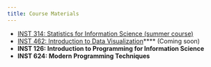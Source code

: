 ```yaml
---
title: Course Materials
---
```


- [INST 314: Statistics for Information Science (summer course)](https://scottrjackson.github.io/inst314_2025summer/index.html)
- [INST 462: Introduction to Data Visualization](https://scottrjackson.github.io/inst462_tutorials/index.html)**** (Coming soon)
- **INST 126: Introduction to Programming for Information Science**
- **INST 624: Modern Programming Techniques**
